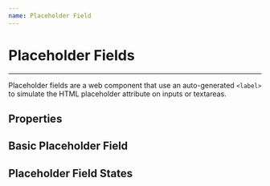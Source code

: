 ```yaml
---
name: Placeholder Field
---
```



# Placeholder Fields
---

Placeholder fields are a web component that use an auto-generated `<label>` to simulate the HTML placeholder attribute on inputs or textareas.

## Properties

<Props of={PlaceholderField} />

## Basic Placeholder Field

<Playground>
  <PlaceholderField size="small" placeholder="Small input" />
  <PlaceholderField placeholder="Normal input" />
  <PlaceholderField size="large" placeholder="Large input" />
  <PlaceholderField multiline placeholder="Multiline input" />
  <PlaceholderField multiline autoexpand rows="1" placeholder="Expanding multiline input" />
</Playground>


## Placeholder Field States

<Playground>
  <PlaceholderField disabled placeholder="Disabled input" />
</Playground>
